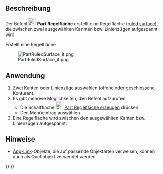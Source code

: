 <languages/>

{{Docnav/de
|[[Part_MakeFace/de|FlächeAusLinienzügen]]
|[[Part_Loft/de|Ausformung]]
|[[Part_Workbench/de|Part]]
|IconL=Part_MakeFace.svg
|IconR=Part_Loft.svg
|IconC=Workbench_Part.svg
}}

{{GuiCommand/de
|Name=Part RuledSurface
|Name/de=Part Regelfläche
|MenuLocation=Formteil → Regelfläche erzeugen
|Workbenches=[[Part_Workbench/de|Part]]
|SeeAlso=[[Part_MakeFace/de|Part FlächeAusLinienzügen]]
}}

<span id="Description"></span>
==Beschreibung==

Der Befehl [[Image:Part_RuledSurface.svg|24px]] '''Part Regelfläche''' erstellt eine Regelfläche ([https://en.wikipedia.org/wiki/Ruled_surface ruled surface]), die zwischen zwei ausgewählten Kannten bzw. Linienzügen aufgespannt wird.

Erstellt eine Regelfläche

[[File:PartRuledSurface_it.png]]

<span id="Usage"></span>
==Anwendung==

<div class="mw-translate-fuzzy">
# Zwei Kanten oder Linienzüge auswählen (offene oder geschlossene Konturen).
# Es gibt mehrere Möglichkeiten, den Befehl aufzurufenː
#* Die Schaltfläche [[Image:Part_RuledSurface.svg|24px|link=Part_RuledSurface]] [[Part_RuledSurface/de|Part Regelfläche erzeugen]] drücken
#* Den Menüeintrag {{MenuCommand|Part → Regelfläche erzeugen}} auswählen
# Eine Regelfläche wird zwischen den ausgewählten Kanten bzw. Linienzügen aufgespannt.
</div>

<span id="Notes"></span>
==Hinweise==

* [[App_Link/de|App-Link]]-Objekte, die auf passende Objektarten verweisen, können auch als Quellobjekt verwendet werden.


{{Docnav/de
|[[Part_MakeFace/de|FlächeAusLinienzügen]]
|[[Part_Loft/de|Ausformung]]
|[[Part_Workbench/de|Part]]
|IconL=Part_MakeFace.svg
|IconR=Part_Loft.svg
|IconC=Workbench_Part.svg
}}

{{Part_Tools_navi{{#translation:}}}}
{{Userdocnavi{{#translation:}}}}